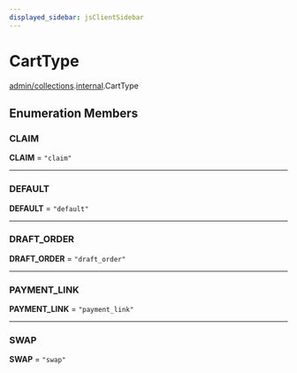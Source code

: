 ```yaml
---
displayed_sidebar: jsClientSidebar
---
```



# CartType

[admin/collections](../../modules/admin_collections.mdx).[internal](../../admin_collections/modules/admin_collections.internal.mdx).CartType

## Enumeration Members

### CLAIM

 **CLAIM** = ``"claim"``

___

### DEFAULT

 **DEFAULT** = ``"default"``

___

### DRAFT\_ORDER

 **DRAFT\_ORDER** = ``"draft_order"``

___

### PAYMENT\_LINK

 **PAYMENT\_LINK** = ``"payment_link"``

___

### SWAP

 **SWAP** = ``"swap"``
